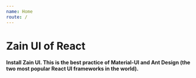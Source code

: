 ```yaml
---
name: Home
route: /
---
```


# Zain UI of React

#### Install Zain UI. This is the best practice of Material-UI and Ant Design (the two most popular React UI frameworks in the world).

<!-- 这是Material-UI和Ant Design（世界上最受欢迎的React UI框架）的最佳实践。 -->

